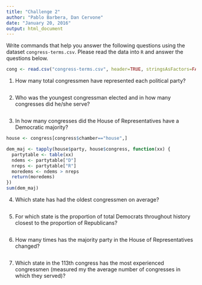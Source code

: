 ```yaml
---
title: "Challenge 2"
author: "Pablo Barbera, Dan Cervone"
date: "January 20, 2016"
output: html_document
---
```


Write commands that help you answer the following questions using the dataset `congress-terms.csv`. Please read the data into `R` and answer the questions below.

```r
cong <- read.csv("congress-terms.csv", header=TRUE, stringsAsFactors=FALSE)
```


1. How many total congressmen have represented each political party?

```r

```

2. Who was the youngest congressman elected and in how many congresses did he/she serve?

```r

```


3. In how many congresses did the House of Representatives have a Democratic majority?

```r
house <- congress[congress$chamber=="house",]

dem_maj <- tapply(house$party, house$congress, function(xx) {
  partytable <- table(xx)
  ndems <- partytable["D"]
  nreps <- partytable["R"]
  moredems <- ndems > nreps
  return(moredems)
})
sum(dem_maj)

```

4. Which state has had the oldest congressmen on average?

```r

```

5. For which state is the proportion of total Democrats throughout history closest to the proportion of Republicans?

```r

```

6. How many times has the majority party in the House of Representatives changed?

```r

```

7. Which state in the 113th congress has the most experienced congressmen (measured my the average number of congresses in which they served)?

```r

```
